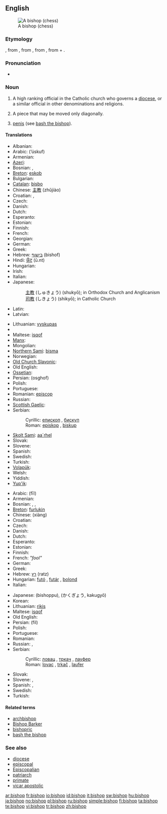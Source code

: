 {{wikipedia|Bishop}}
==English==
[[Image:Chess bishop 0970.jpg|thumb|A bishop (chess)]]

===Etymology===
{{etyl|ang}} {{term|biscop}}, from {{VL.}} {{term|biscopus}}, from {{etyl|la}} {{term|episcopus||overseer, supervisor}}, from {{etyl|grc}} {{term|ἐπίσκοπος||overseer|tr=episkopos|sc=polytonic}}, from {{term|ἐπί||over|tr=epi|sc=polytonic}} + {{term|σκοπέω||I examine|tr=skopeō|sc=polytonic}}.

===Pronunciation===
* {{IPA|/ˈbɪʃəp/}}

===Noun===
{{en-noun}}

# A high ranking official in the Catholic church who governs a [[diocese]], or a similar official in other denominations and religions.
# {{chess}} A piece that may be moved only diagonally.
# {{slang}} [[penis]] (see [[bash the bishop]]).

====Translations====
{{trans-top|church official}}
* Albanian: {{t|sq|peshkop|xs=Albanian}}
* Arabic: {{Arab|[[اسقف]]}} (’úskuf) {{m}}
* Armenian: {{t-|hy|եպիսկոպոս|tr=episkopos|sc=Armn|xs=Armenian}}
* [[Azeri]]: {{t|az|yepiskop|xs=Azeri}}
* Bosnian: {{t-|bs|episkop|m}}, {{t-|bs|biskup|m}}
* [[Breton]]: [[eskob]] {{m}}
* Bulgarian: {{t+|bg|епископ|m|sc=Cyrl}}
* [[Catalan]]: [[bisbo]] {{m}}
* Chinese: [[主教]] (zhǔjiào)
* Croatian: {{t-|hr|biskup|m}}, {{t-|hr|episkop|m}}
* Czech: {{t-|cs|biskup|m}}
* Danish: {{t-|da|biskop|c}}
* Dutch: {{t+|nl|bisschop|m}}
* Esperanto: {{t-|eo|episkopo|xs=Esperanto}}
* Estonian: {{t-|et|piiskop}}
* Finnish: {{t+|fi|piispa}}
* French: {{t+|fr|évêque|m}}
* Georgian: {{t-|ka|ეპისკოპოსი|tr=episkoposi|xs=Georgian}}
* German: {{t+|de|Bischof|m}}
* Greek: {{t+|el|επίσκοπος|m|tr=epískopos|sc=Grek}}
* Hebrew: [[בישוף]] (bishof) {{m}}
* Hindi: [[ऊँट]] (ū.nt)
* Hungarian: {{t+|hu|püspök}}
* Irish: {{t|ga|easpag|m|xs=Irish}}
* Italian: {{t+|it|vescovo|m}}
* Japanese:
*: [[主教]] (しゅきょう) (shukyō); in Orthodox Church and Anglicanism
*: [[司教]] (しきょう) (shikyō); in Catholic Church
* Latin: {{t-|la|episcopus|m}}
* Latvian: {{t|lv|bīskaps|xs=Latvian}}
{{trans-mid}}
* Lithuanian: [[vyskupas]] {{m}}
* {{trreq|Macedonian}}
* Maltese: [[isqof]] {{m}}
* [[Manx]]: {{t|gv|aspick|m|xs=Manx}}
* Mongolian: {{t|mn|хүрээний тэргүүн|sc=Cyrl|xs=Mongolian}}
* [[Northern Sami]]: [[bisma]]
* Norwegian: {{t-|no|biskop}}
* [[Old Church Slavonic]]: {{tø|cu|бискѹпъ|m|tr=biskupŭ|sc=Cyrl|xs=Old Church Slavonic}}
* Old English: {{t-|ang|biscop|m|xs=Old English}}
* [[Ossetian]]: {{tø|os|алчер|tr=alčer|sc=Cyrl|xs=Ossetian}}
* Persian: {{fa-Arab|[[اسقف]]}} (osghof)
* Polish: {{t+|pl|biskup|m}}
* Portuguese: {{t+|pt|bispo|m}}
* Romanian: [[episcop]] {{m}}
* Russian: {{t+|ru|епископ|m|tr=jepískop|sc=Cyrl}}
* [[Scottish Gaelic]]: {{t|gd|easbuig|m|xs=Scottish Gaelic}}
* Serbian:
*: Cyrillic: [[епископ]] {{m}}, [[бискуп]] {{m}}
*: Roman: [[episkop]] {{m}}, [[biskup]] {{m}}
* [[Skolt Sami]]: [[aa´rhel]]
* Slovak: {{t-|sk|biskup|m}}
* Slovene: {{t+|sl|škof|m}}
* Spanish: {{t-|es|obispo|m}}
* Swedish: {{t-|sv|biskop|c}}
* Turkish: {{t+|tr|piskopos}}
* [[Volapük]]: {{t+|vo|bijop|xs=Volapük}}
* Welsh: {{t|cy|esgob|m|xs=Welsh}}
* Yiddish: {{t|yi|ביסקופּ|m|tr=biskup|sc=Hebr|xs=Yiddish}}
* [[Yup'ik]]: {{tø|esu|allgiliyaq}}
{{trans-bottom}}

{{trans-top|chess piece}}
* Arabic: {{Arab|[[فيل]]}} (fīl) {{m}}
* Armenian: {{t+|hy|փիղ|tr=p'iġ|sc=Armn|xs=Armenian}}
* Bosnian: {{t-|bs|lovac|m}}, {{t-|bs|trkač|m}}, {{t-|bs|laufer|m}}
* [[Breton]]: [[furlukin]] {{m}}
* Chinese: {{t-|cmn|象|sc=Hani|xs=Mandarin}} (xiàng)
* Croatian: {{t-|hr|lovac|m}}
* Czech: {{t-|cs|střelec|m}}
* Danish: {{t+|da|løber|c}}
* Dutch: {{t+|nl|loper|m}}
* Esperanto: {{t+|eo|kuriero|xs=Esperanto}}
* Estonian: {{t-|et|oda}}
* Finnish: {{t+|fi|lähetti}}
* French: {{t+|fr|fou|m}} ''"fool"''
* German: {{t+|de|Läufer|m}}
* Greek: {{t+|el|αξιωματικός|m|tr=axiomatikós|sc=Grek}}
* Hebrew: [[רץ]] (ratz) {{f}}
* Hungarian: [[futó]] , [[futár]] , [[bolond]]
* Italian: {{t+|it|alfiere|m}}
{{trans-mid}}
* Japanese: {{t-|ja|ビショップ|sc=Jpan}} (bishoppu), {{t-|ja|角行|sc=Jpan}} (かくぎょう, kakugyō)
* Korean: {{ko-inline|비숍|bisyop}}
* Lithuanian: [[rikis]] {{m}}
* Maltese: [[isqof]]
* Old English: {{t-|ang|biscop|m|xs=Old English}}
* Persian: {{fa-Arab|[[فیل]]}} (fil)
* Polish: {{t-|pl|goniec|m}}
* Portuguese: {{t+|pt|bispo|m}}
* Romanian: {{t+|ro|nebun|m}}
* Russian: {{t+|ru|слон|m|tr=slon|sc=Cyrl}}, {{t+|ru|офицер|m|tr=ofitsér|sc=Cyrl}}
* Serbian:
*: Cyrillic: [[ловац]] {{m}}, [[тркач]] {{m}}, [[лауфер]] {{m}}
*: Roman: [[lovac]] {{m}}, [[trkač]] {{m}}, [[laufer]] {{m}}
* Slovak: {{t-|sk|strelec|m}}
* Slovene: {{t-|sl|tekač|m}}, {{t+|sl|lovec|m}}
* Spanish: {{t+|es|alfil|m}}, {{t-|es|arfil|m}}
* Swedish: {{t+|sv|löpare|c}}
* Turkish: {{t+|tr|fil}}
{{trans-bottom}}

====Related terms====
* [[archbishop]]
* [[Bishop Barker]]
* [[bishopric]]
* [[bash the bishop]]

===See also===
* [[diocese]]
* [[episcopal]]
* [[Episcopalian]]
* [[patriarch]]
* [[primate]]
* [[vicar apostolic]]

[[ar:bishop]]
[[fr:bishop]]
[[io:bishop]]
[[id:bishop]]
[[it:bishop]]
[[sw:bishop]]
[[hu:bishop]]
[[ja:bishop]]
[[no:bishop]]
[[pl:bishop]]
[[ru:bishop]]
[[simple:bishop]]
[[fi:bishop]]
[[ta:bishop]]
[[te:bishop]]
[[vi:bishop]]
[[tr:bishop]]
[[zh:bishop]]